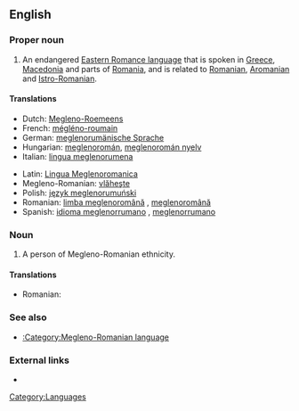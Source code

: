 ==English==
{{wikipedia|Megleno-Romanian}}

===Proper noun===
{{en-proper noun}}

# An endangered [[w:Eastern Romance languages|Eastern Romance language]] that is spoken in [[Greece]], [[Macedonia]] and parts of [[Romania]], and is related to [[Romanian]], [[Aromanian]] and [[Istro-Romanian]].

====Translations====
{{trans-top|language}}
* Dutch: [[Megleno-Roemeens]]
* French: [[mégléno-roumain]]
* German: [[meglenorumänische Sprache]] {{f}}
* Hungarian: [[meglenoromán]], [[meglenoromán nyelv]]
* Italian: [[lingua meglenorumena]] {{f}}
{{trans-mid}}
* Latin: [[Lingua Meglenoromanica]]
* Megleno-Romanian: [[vlăheşte]]
* Polish: [[język meglenorumuński]]
* Romanian: [[limba meglenoromână]] {{f}}, [[meglenoromână]] {{f}}
* Spanish: [[idioma meglenorrumano]] {{m}}, [[meglenorrumano]] {{m}}
{{trans-bottom}}

===Noun===
{{en-noun}}

# A person of Megleno-Romanian ethnicity.

====Translations====
{{trans-top|person}}
* Romanian: {{t|ro|meglenoromân|m}}
{{trans-mid}}
{{trans-bottom}}

===See also===
* [[:Category:Megleno-Romanian language]]

===External links===
* {{ethnologue|code=ruq}}

[[Category:Languages]]